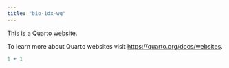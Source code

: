 ```yaml
---
title: "bio-idx-wg"
---
```


This is a Quarto website.

To learn more about Quarto websites visit <https://quarto.org/docs/websites>.

```r
1 + 1
```
